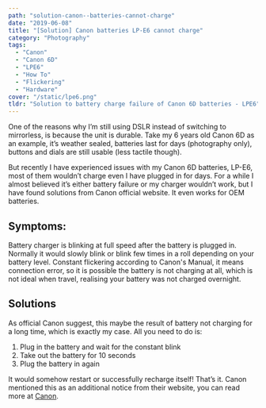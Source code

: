 ```yaml
---
path: "solution-canon--batteries-cannot-charge"
date: "2019-06-08"
title: "[Solution] Canon batteries LP-E6 cannot charge"
category: "Photography"
tags: 
  - "Canon"
  - "Canon 6D"
  - "LPE6"
  - "How To"
  - "Flickering"
  - "Hardware"
cover: "/static/lpe6.png"
tldr: "Solution to battery charge failure of Canon 6D batteries - LPE6"
---
```


One of the reasons why I’m still using DSLR instead of switching to mirrorless, is because the unit is durable. Take my 6 years old Canon 6D as an example, it’s weather sealed, batteries last for days (photography only), buttons and dials are still usable (less tactile though).

But recently I have experienced issues with my Canon 6D batteries, LP-E6, most of them wouldn’t charge even I have plugged in for days. For a while I almost believed it’s either battery failure or my charger wouldn’t work, but I have found solutions from Canon official website. It even works for OEM batteries.

## Symptoms:

Battery charger is blinking at full speed after the battery is plugged in. Normally it would slowly blink or blink few times in a roll depending on your battery level. Constant flickering according to Canon's Manual, it means connection error, so it is possible the battery is not charging at all, which is not ideal when travel, realising your battery was not charged overnight. 

## Solutions

As official Canon suggest, this maybe the result of battery not charging for a long time, which is exactly my case. All you need to do is:

  1. Plug in the battery and wait for the constant blink
  2. Take out the battery for 10 seconds
  3. Plug the battery in again

It would somehow restart or successfully recharge itself! That’s it. Canon mentioned this as an additional notice from their website, you can read more at [Canon](https://www.usa.canon.com/internet/portal/us/home/support/product-advisories/detail/adv-batt-charger).

